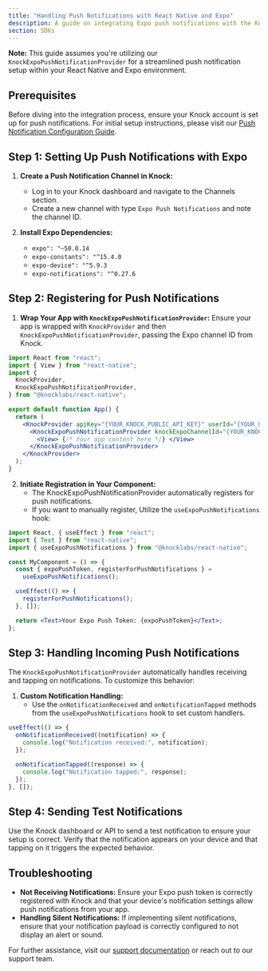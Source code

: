 ```yaml
---
title: "Handling Push Notifications with React Native and Expo"
description: A guide on integrating Expo push notifications with the Knock SDK in your React Native application.
section: SDKs
---
```


**Note:** This guide assumes you're utilizing our `KnockExpoPushNotificationProvider` for a streamlined push notification setup within your React Native and Expo environment.

## Prerequisites

Before diving into the integration process, ensure your Knock account is set up for push notifications. For initial setup instructions, please visit our [Push Notification Configuration Guide](https://docs.knock.app/integrations/push/overview).

## Step 1: Setting Up Push Notifications with Expo

1. **Create a Push Notification Channel in Knock:**

   - Log in to your Knock dashboard and navigate to the Channels section.
   - Create a new channel with type `Expo Push Notifications` and note the channel ID.

2. **Install Expo Dependencies:**
   - `expo": "~50.0.14`
   - `expo-constants": "^15.4.0`
   - `expo-device": "^5.9.3`
   - `expo-notifications": "^0.27.6`

## Step 2: Registering for Push Notifications

1. **Wrap Your App with `KnockExpoPushNotificationProvider`:**
   Ensure your app is wrapped with `KnockProvider` and then `KnockExpoPushNotificationProvider`, passing the Expo channel ID from Knock.

```jsx
import React from "react";
import { View } from "react-native";
import {
  KnockProvider,
  KnockExpoPushNotificationProvider,
} from "@knocklabs/react-native";

export default function App() {
  return (
    <KnockProvider apiKey="{YOUR_KNOCK_PUBLIC_API_KEY}" userId="{YOUR_USER_ID}">
      <KnockExpoPushNotificationProvider knockExpoChannelId="{YOUR_KNOCK_EXPO_CHANNEL_ID}">
        <View> {/* Your app content here */} </View>
      </KnockExpoPushNotificationProvider>
    </KnockProvider>
  );
}
```

2. **Initiate Registration in Your Component:**
   - The KnockExpoPushNotificationProvider automatically registers for push notifications.
   - If you want to manually register, Utilize the `useExpoPushNotifications` hook:

```jsx
import React, { useEffect } from "react";
import { Text } from "react-native";
import { useExpoPushNotifications } from "@knocklabs/react-native";

const MyComponent = () => {
  const { expoPushToken, registerForPushNotifications } =
    useExpoPushNotifications();

  useEffect(() => {
    registerForPushNotifications();
  }, []);

  return <Text>Your Expo Push Token: {expoPushToken}</Text>;
};
```

## Step 3: Handling Incoming Push Notifications

The `KnockExpoPushNotificationProvider` automatically handles receiving and tapping on notifications. To customize this behavior:

1. **Custom Notification Handling:**
   - Use the `onNotificationReceived` and `onNotificationTapped` methods from the `useExpoPushNotifications` hook to set custom handlers.

```jsx
useEffect(() => {
  onNotificationReceived((notification) => {
    console.log("Notification received:", notification);
  });

  onNotificationTapped((response) => {
    console.log("Notification tapped:", response);
  });
}, []);
```

## Step 4: Sending Test Notifications

Use the Knock dashboard or API to send a test notification to ensure your setup is correct. Verify that the notification appears on your device and that tapping on it triggers the expected behavior.

## Troubleshooting

- **Not Receiving Notifications:** Ensure your Expo push token is correctly registered with Knock and that your device's notification settings allow push notifications from your app.
- **Handling Silent Notifications:** If implementing silent notifications, ensure that your notification payload is correctly configured to not display an alert or sound.

For further assistance, visit our [support documentation](https://docs.knock.app) or reach out to our support team.
